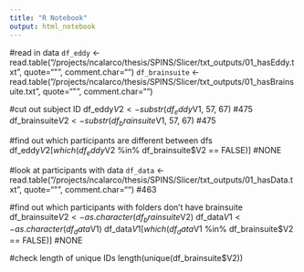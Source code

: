 ```yaml
---
title: "R Notebook"
output: html_notebook
---
```


#read in data
`df_eddy` <- read.table("/projects/ncalarco/thesis/SPINS/Slicer/txt_outputs/01_hasEddy.txt", quote="\"", comment.char="")
`df_brainsuite` <- read.table("/projects/ncalarco/thesis/SPINS/Slicer/txt_outputs/01_hasBrainsuite.txt", quote="\"", comment.char="")

#cut out subject ID
df_eddy$V2 <- substr(df_eddy$V1, 57, 67) #475
df_brainsuite$V2 <- substr(df_brainsuite$V1, 57, 67) #475

#find out which participants are different between dfs
df_eddy$V2[which(df_eddy$V2 %in% df_brainsuite$V2 == FALSE)] #NONE

#look at participants with data
`df_data` <- read.table("/projects/ncalarco/thesis/SPINS/Slicer/txt_outputs/01_hasData.txt", quote="\"", comment.char="") #463

#find out which participants with folders don't have brainsuite
df_brainsuite$V2 <- as.character(df_brainsuite$V2)
df_data$V1 <- as.character(df_data$V1)
df_data$V1[which(df_data$V1 %in% df_brainsuite$V2 == FALSE)] #NONE

#check length of unique IDs
length(unique(df_brainsuite$V2))


